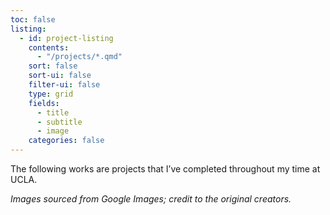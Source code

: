 ```yaml
---
toc: false
listing:
  - id: project-listing
    contents:
      - "/projects/*.qmd"
    sort: false
    sort-ui: false
    filter-ui: false
    type: grid
    fields: 
      - title
      - subtitle
      - image
    categories: false
---
```


The following works are projects that I've completed throughout my time at UCLA.

<div id="project-listing">
</div>

*Images sourced from Google Images; credit to the original creators.*
